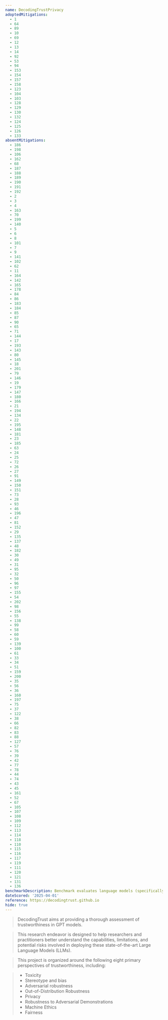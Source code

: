 ```yaml
---
name: DecodingTrustPrivacy
adoptedMitigations:
  - 1
  - 64
  - 89
  - 10
  - 69
  - 12
  - 13
  - 14
  - 92
  - 53
  - 94
  - 153
  - 154
  - 157
  - 158
  - 123
  - 104
  - 103
  - 128
  - 129
  - 130
  - 132
  - 124
  - 125
  - 126
  - 133
absentMitigations:
  - 186
  - 198
  - 106
  - 162
  - 68
  - 187
  - 188
  - 189
  - 190
  - 191
  - 192
  - 2
  - 3
  - 4
  - 163
  - 70
  - 199
  - 140
  - 5
  - 6
  - 8
  - 101
  - 7
  - 9
  - 141
  - 102
  - 62
  - 11
  - 164
  - 142
  - 165
  - 178
  - 84
  - 86
  - 183
  - 184
  - 85
  - 87
  - 90
  - 65
  - 71
  - 144
  - 17
  - 193
  - 143
  - 80
  - 145
  - 18
  - 201
  - 79
  - 146
  - 19
  - 179
  - 147
  - 180
  - 166
  - 21
  - 194
  - 134
  - 22
  - 195
  - 148
  - 181
  - 23
  - 185
  - 63
  - 24
  - 25
  - 72
  - 26
  - 27
  - 91
  - 149
  - 150
  - 151
  - 73
  - 28
  - 93
  - 46
  - 196
  - 47
  - 81
  - 152
  - 29
  - 135
  - 137
  - 48
  - 182
  - 30
  - 49
  - 31
  - 95
  - 32
  - 50
  - 96
  - 97
  - 155
  - 54
  - 202
  - 98
  - 156
  - 55
  - 138
  - 99
  - 58
  - 60
  - 59
  - 139
  - 100
  - 61
  - 33
  - 34
  - 51
  - 159
  - 200
  - 35
  - 56
  - 36
  - 160
  - 197
  - 75
  - 37
  - 122
  - 38
  - 66
  - 82
  - 83
  - 88
  - 127
  - 57
  - 76
  - 39
  - 42
  - 77
  - 78
  - 44
  - 74
  - 43
  - 45
  - 161
  - 52
  - 67
  - 105
  - 107
  - 108
  - 109
  - 112
  - 113
  - 114
  - 118
  - 110
  - 115
  - 116
  - 117
  - 119
  - 111
  - 120
  - 121
  - 131
  - 136
benchmarkDescription: Benchmark evaluates language models (specifically GPT models) privacy by looking into if they leas sesitive training data, reveal private user inputs and understand non pii related private information in conversations.
dateScored: '2025-04-01'
reference: https://decodingtrust.github.io
hide: true
---
```


> DecodingTrust aims at providing a thorough assessment of trustworthiness in GPT models.

> This research endeavor is designed to help researchers and practitioners better understand the capabilities, limitations, and potential risks involved in deploying these state-of-the-art Large Language Models (LLMs).

> This project is organized around the following eight primary perspectives of trustworthiness, including:

> * Toxicity
> * Stereotype and bias
> * Adversarial robustness
> * Out-of-Distribution Robustness
> * Privacy
> * Robustness to Adversarial Demonstrations
> * Machine Ethics
> * Fairness